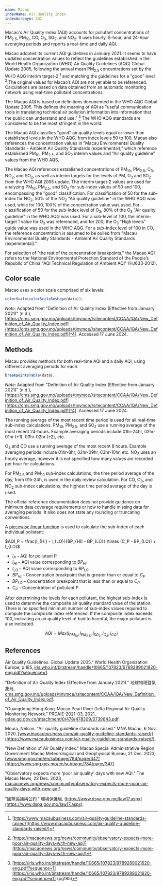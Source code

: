 ```yaml
---
name: Macao
indexName: Air Quality Index
indexAcronym: AQI
---
```




Macao's Air Quality Index (AQI) accounts for pollutant concentrations of PM<sub>2.5</sub>, PM<sub>10</sub>, CO, O<sub>3</sub>, SO<sub>2</sub>, and NO<sub>2</sub>. It uses hourly, 8-hour, and 24-hour averaging periods and reports a real-time and daily AQI.

Macao adopted its current AQI guidelines in January 2021. It seems to have updated concentration values to reflect the guidelines established in the World Health Organization (WHO) Air Quality Guidelines (AQG) Global Update 2005, following the annual mean PM<sub>2.5</sub> concentrations set by the WHO AQG interim target-2 [^1] and matching the guidelines for a "good" level [^2].The original values for Macao’s AQI are not yet able to be referenced. Calculations are based on data obtained from an automatic monitoring network using real-time pollutant concentrations.

The Macao AQI is based on definitions documented in the WHO AQG Global Update 2005. This defines the meaning of AQI as "useful communication tools in translating technical air pollution information into information that the public can understand and use." [^3] The WHO AQG standards are considered to be the most stringent in the world.

The Macao AQI classifies "good" air quality levels equal or lower than established levels in the WHO AQG, from index levels 50 to 100. Macao also references the concentration values in "Macau Environmental Quality Standards - Ambient Air Quality Standards (experimental)," which reference established PM<sub>10</sub>, PM<sub>2.5</sub>, and SO<sub>2</sub> interim values and "Air quality guideline" values from the WHO AQS.

The Macao AQI references established concentrations of PM<sub>10</sub>, PM<sub>2.5</sub>, O<sub>3</sub>, NO<sub>2</sub>, and SO<sub>2</sub>, as well as interim targets for the levels of PM, O<sub>3</sub> and SO<sub>2</sub> from the WHO AQI 2005 update. The interim target-2 values are used for analyzing PM<sub>10</sub>, PM<sub>2.5</sub>, and SO<sub>2</sub> for sub-index values of 50 and 100, encompassing the "good" classification. For classification of 50 for the sub-index for NO<sub>2</sub>, 50% of the NO<sub>2</sub> "Air quality guideline" in the WHO AQG was used, while for 100, 100% of the concentration value was used. For classification of 50 for the sub-index level of O<sub>3</sub>, 80% of the O<sub>3</sub> "Air quality guideline" in the WHO AQG was used. For a sub-level of 100, the interim-target 1 value for O<sub>3</sub> was referenced, and for 200, the O<sub>3</sub> "High levels" guide value was used in the WHO AQG. For a sub-index level of 100 in CO, the reference concentration is assumed to be pulled from "Macau Environmental Quality Standards - Ambient Air Quality Standards (experimental)."

For selection of "the rest of the concentration breakpoints," the Macao AQI refers to the National Environmental Protection Standard of the People’s Republic of China "AQI Technical Regulation of Ambient AQI" (HJ633-2012).

## Color scale



Macao uses a color scale comprised of six levels:

```js
colorScale(colorScaleReshape(data));
```

_Note_: Adapted from "Definition of Air Quality Index (Effective from January 2021)" (n.d.), [https://cms.smg.gov.mo/uploads/tinymce//sitecontent/CCAA/IQA/New_Definition_of_Air_Quality_Index.pdf](https://cms.smg.gov.mo/uploads/tinymce//sitecontent/CCAA/IQA/New_Definition_of_Air_Quality_Index.pdf)[^4]. Accessed 17 June 2024.

## Methods

Macau provides methods for both real-time AQI and a daily AQI, using different averaging periods for each.

```js
breakpointsTable(data);
```

_Note_: Adapted from "Definition of Air Quality Index (Effective from January 2021)" (n.d.), [https://cms.smg.gov.mo/uploads/tinymce//sitecontent/CCAA/IQA/New_Definition_of_Air_Quality_Index.pdf](https://cms.smg.gov.mo/uploads/tinymce//sitecontent/CCAA/IQA/New_Definition_of_Air_Quality_Index.pdf)[^4]. Accessed 17 June 2024.

The running average of the most recent time period is used for all real-time sub-index calculations. PM<sub>10</sub>, PM<sub>2.5</sub>, and SO<sub>2</sub> use a running average of the most recent 24-hours. Example averaging periods include 01hr-24hr, 02hr-01hr (+1), 03hr-02hr (+2), etc.

O<sub>3</sub> and CO use a running average of the most recent 8 hours. Example averaging periods include 01hr-8hr, 02hr-09hr, 03hr-10hr, etc. NO<sub>2</sub> uses an hourly average, however it is not specified how many values are recorded per hour for calculations.

For PM<sub>2.5</sub> and PM<sub>10</sub> sub-index calculations, the time period average of the day, from 01h-24h, is used in the daily review calculation. For CO, O<sub>3</sub>, and NO<sub>2</sub> sub-index calculations, the highest time period average of the day is used.

<Admonition type="note">
  The official reference documentation does not provide guidance on minimum data
  coverage requirements or how to handle missing data for averaging periods. It
  also does not state any rounding or truncating conventions.
</Admonition>

A [piecewise linear function](/methods#piecewise-linear-function) is used to calculate the sub-index of each individual pollutant:

$AQI_P = \frac{I_{HI} - I_{LO}}{BP_{HI} - BP_{LO}} \times (C_P - BP_{LO}) + I_{LO}$

- $I_P$ – AQI for pollutant P
- $I_{HI}$ – AQI value corresponding to $BP_{HI}$
- $I_{LO}$ – AQI value corresponding to $BP_{LO}$
- $BP_{HI}$ – Concentration breakpoint that is greater than or equal to $C_P$
- $BP_{LO}$ – Concentration breakpoint that is less than or equal to $C_P$
- $C_P$ – Concentration of pollutant P

After determining the levels for each pollutant, the highest sub-index is used to determine the composite air quality standard value of the station. There is no specified minimum number of sub-index values required to compute the composite index referenced. If the composite index exceeds 100, indicating an air quality level of bad to harmful, the major pollutant is also indicated.

$$
{AQI} = {Max}({I}_{PM_{10}},{I}_{PM_{2.5}},{I}_{SO_{2}},{I}_{O_{3}},{I}_{CO})
$$

## References

[^1]: [https://www.macaubusiness.com/air-quality-guideline-standards-raised/](https://www.macaubusiness.com/air-quality-guideline-standards-raised/)
[^2]: [https://macaonews.org/news/community/observatory-expects-more-poor-air-quality-days-with-new-aqi/](https://macaonews.org/news/community/observatory-expects-more-poor-air-quality-days-with-new-aqi/)
[^3]: [https://iris.who.int/bitstream/handle/10665/107823/9789289021920-eng.pdf?sequence=1](https://iris.who.int/bitstream/handle/10665/107823/9789289021920-eng.pdf?sequence=1) (pg185)
[^4]: [https://cms.smg.gov.mo/uploads/tinymce//sitecontent/CCAA/IQA/New_Definition_of_Air_Quality_Index.pdf](https://cms.smg.gov.mo/uploads/tinymce//sitecontent/CCAA/IQA/New_Definition_of_Air_Quality_Index.pdf)

Air Quality Guidelines. Global Update 2005." World Health Organization Europe, p.185, [iris.who.int/bitstream/handle/10665/107823/9789289021920-eng.pdf?sequence=1](https://iris.who.int/bitstream/handle/10665/107823/9789289021920-eng.pdf?sequence=1).

"Definition of Air Quality Index (Effective from January 2021)." 地球物理暨氣象局, [cms.smg.gov.mo/uploads/tinymce//sitecontent/CCAA/IQA/New_Definition_of_Air_Quality_Index.pdf](https://cms.smg.gov.mo/uploads/tinymce//sitecontent/CCAA/IQA/New_Definition_of_Air_Quality_Index.pdf).

"Guangdong-Hong Kong-Macao Pearl River Delta Regional Air Quality Monitoring Network." PRDAIE-2021-03, 2021, [gdee.gd.gov.cn/attachment/0/478/478309/3739643.pdf](https://gdee.gd.gov.cn/attachment/0/478/478309/3739643.pdf).

Moura, Nelson. "Air quality guideline standards raised." MNA Macau, 6 Nov. 2020, [www.macaubusiness.com/air-quality-guideline-standards-raised/](https://www.macaubusiness.com/air-quality-guideline-standards-raised/).

"New Definition of Air Quality Index." Macao Special Administrative Region Government Macao Meteorological and Geophysical Bureau, 21 Dec. 2023, [www.smg.gov.mo/en/subpage/784/page/347](https://www.smg.gov.mo/en/subpage/784/page/347).

"Observatory expects more 'poor air quality' days with new AQI." The Macao News, 22 Dec. 2023, [macaonews.org/news/community/observatory-expects-more-poor-air-quality-days-with-new-aqi/](https://macaonews.org/news/community/observatory-expects-more-poor-air-quality-days-with-new-aqi/).

"國際協議與公約." 環境保護局, [https://www.dspa.gov.mo/law17.aspx](https://www.dspa.gov.mo/law17.aspx).
